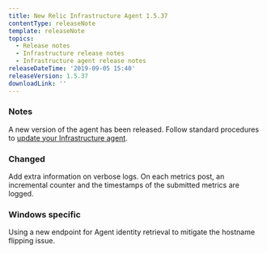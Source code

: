 ```yaml
---
title: New Relic Infrastructure Agent 1.5.37
contentType: releaseNote
template: releaseNote
topics:
  - Release notes
  - Infrastructure release notes
  - Infrastructure agent release notes
releaseDateTime: '2019-09-05 15:40'
releaseVersion: 1.5.37
downloadLink: ''
---
```


### Notes

A new version of the agent has been released. Follow standard procedures to [update your Infrastructure agent](/docs/infrastructure/new-relic-infrastructure/installation/update-infrastructure-agent).

### Changed

Add extra information on verbose logs. On each metrics post, an incremental counter and the timestamps of the submitted metrics are logged.

### Windows specific

Using a new endpoint for Agent identity retrieval to mitigate the hostname flipping issue.
